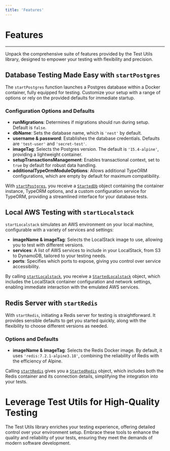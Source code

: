 ```yaml
---
title: 'Features'
---
```


# Features

---

Unpack the comprehensive suite of features provided by the Test Utils library, designed to empower your testing with flexibility and precision.

## Database Testing Made Easy with `startPostgres`

The `startPostgres` function launches a Postgres database within a Docker container, fully equipped for testing. Customize your setup with a range of options or rely on the provided defaults for immediate startup.

### Configuration Options and Defaults

- **runMigrations**: Determines if migrations should run during setup. Default is `false`.
- **dbName**: Sets the database name, which is `'nest'` by default.
- **username & password**: Establishes the database credentials. Defaults are `'test-user'` and `'secret-test'`.
- **imageTag**: Selects the Postgres version. The default is `'15.4-alpine'`, providing a lightweight container.
- **setupTransactionsManagement**: Enables transactional context, set to `true` by default for robust data handling.
- **additionalTypeOrmModuleOptions**: Allows additional TypeORM configurations, which are empty by default for maximum compatibility.

With [`startPostgres`](/api/test-utils/src/functions/startPostgres/), you receive a [`StartedDb`](/api/test-utils/src/type-aliases/StartedDb/) object containing the container instance, TypeORM options, and a custom configuration service for TypeORM, providing a streamlined interface for your database tests.

## Local AWS Testing with `startLocalstack`

`startLocalstack` simulates an AWS environment on your local machine, configurable with a variety of services and settings:

- **imageName & imageTag**: Selects the LocalStack image to use, allowing you to test with different versions.
- **services**: A list of AWS services to include in your LocalStack, from S3 to DynamoDB, tailored to your testing needs.
- **ports**: Specifies which ports to expose, giving you control over service accessibility.

By calling [`startLocalstack`](/api/test-utils/src/functions/startLocalstack/), you receive a [`StartedLocalstack`](/api/test-utils/src/type-aliases/StartedLocalstack/) object, which includes the LocalStack container configuration and network settings, enabling immediate interaction with the emulated AWS services.

## Redis Server with `startRedis`

With `startRedis`, initiating a Redis server for testing is straightforward. It provides sensible defaults to get you started quickly, along with the flexibility to choose different versions as needed.

### Options and Defaults

- **imageName & imageTag**: Selects the Redis Docker image. By default, it uses `'redis:7.2.1-alpine3.18'`, combining the reliability of Redis with the efficiency of Alpine.

Calling [`startRedis`](/api/test-utils/src/functions/startRedis/) gives you a [`StartedRedis`](/api/test-utils/src/type-aliases/StartedRedis/) object, which includes both the Redis container and its connection details, simplifying the integration into your tests.

# Leverage Test Utils for High-Quality Testing

The Test Utils library enriches your testing experience, offering detailed control over your environment setup. Embrace these tools to enhance the quality and reliability of your tests, ensuring they meet the demands of modern software development.
